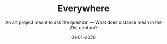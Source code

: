 ---
name: "Everywhere"
description: An art project meant to ask the question — What does distance mean in the 21st century?

title: "Everywhere"
subtitle: An art project meant to ask the question — What does distance mean in the 21st century?

date: "01-01-2020"
order: 6
thumbnail: media/thumbnail.jpg

company: "Topos"
collaborators: 
- Mahir Yavuz

categories:
  - graphic-design
  - product-design
  - front-end-development
embeddedImages:

---